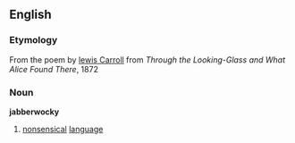 ==English==
===Etymology===
From the poem by [[w:Lewis Carroll|lewis Carroll]] from ''Through the Looking-Glass and What Alice Found There'', 1872
===Noun===
'''jabberwocky'''
# [[nonsensical]] [[language]]